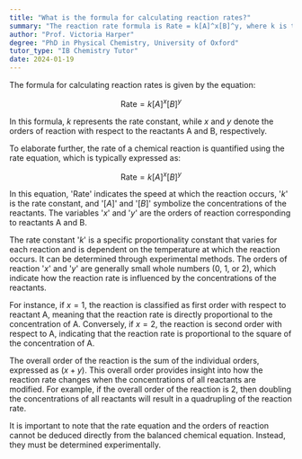 ```yaml
---
title: "What is the formula for calculating reaction rates?"
summary: "The reaction rate formula is Rate = k[A]^x[B]^y, where k is the rate constant, and x and y represent the reaction orders for reactants A and B."
author: "Prof. Victoria Harper"
degree: "PhD in Physical Chemistry, University of Oxford"
tutor_type: "IB Chemistry Tutor"
date: 2024-01-19
---
```


The formula for calculating reaction rates is given by the equation:

$$
\text{Rate} = k[A]^x[B]^y
$$

In this formula, $k$ represents the rate constant, while $x$ and $y$ denote the orders of reaction with respect to the reactants A and B, respectively.

To elaborate further, the rate of a chemical reaction is quantified using the rate equation, which is typically expressed as:

$$
\text{Rate} = k[A]^x[B]^y
$$

In this equation, 'Rate' indicates the speed at which the reaction occurs, '$k$' is the rate constant, and '$[A]$' and '$[B]$' symbolize the concentrations of the reactants. The variables '$x$' and '$y$' are the orders of reaction corresponding to reactants A and B.

The rate constant '$k$' is a specific proportionality constant that varies for each reaction and is dependent on the temperature at which the reaction occurs. It can be determined through experimental methods. The orders of reaction '$x$' and '$y$' are generally small whole numbers (0, 1, or 2), which indicate how the reaction rate is influenced by the concentrations of the reactants. 

For instance, if $x = 1$, the reaction is classified as first order with respect to reactant A, meaning that the reaction rate is directly proportional to the concentration of A. Conversely, if $x = 2$, the reaction is second order with respect to A, indicating that the reaction rate is proportional to the square of the concentration of A.

The overall order of the reaction is the sum of the individual orders, expressed as $(x + y)$. This overall order provides insight into how the reaction rate changes when the concentrations of all reactants are modified. For example, if the overall order of the reaction is 2, then doubling the concentrations of all reactants will result in a quadrupling of the reaction rate.

It is important to note that the rate equation and the orders of reaction cannot be deduced directly from the balanced chemical equation. Instead, they must be determined experimentally.
    